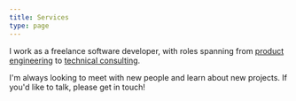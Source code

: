 ```yaml
---
title: Services
type: page
---
```


I work as a freelance software developer, with roles spanning from [product engineering](/services/product-engineering) to [technical consulting](/services/technical-consulting).

I'm always looking to meet with new people and learn about new projects. If you'd like to talk, please get in touch!
